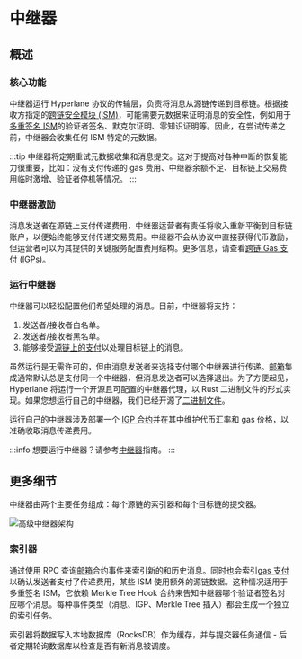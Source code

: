 # 中继器

## 概述

### 核心功能

中继器运行 Hyperlane 协议的传输层，负责将消息从源链传递到目标链。根据接收方指定的[跨链安全模块 (ISM)](../../reference/ISM/specify-your-ISM)，可能需要元数据来证明消息的安全性，例如用于[多重签名 ISM](../ISM/multisig-ISM.mdx)的验证者签名、默克尔证明、零知识证明等。因此，在尝试传递之前，中继器会收集任何 ISM 特定的元数据。

:::tip
中继器将定期重试元数据收集和消息提交。这对于提高对各种中断的恢复能力很重要，比如：没有支付传递的 gas 费用、中继器余额不足、目标链上交易费用临时激增、验证者停机等情况。
:::

### 中继器激励

消息发送者在源链上支付传递费用，中继器运营者有责任将收入重新平衡到目标链账户，以便始终能够支付传递交易费用。中继器不会从协议中直接获得代币激励，但运营者可以为其提供的关键服务配置费用结构。更多信息，请查看[跨链 Gas 支付 (IGPs)](../interchain-gas-payment.mdx)。

### 运行中继器

中继器可以轻松配置他们希望处理的消息。目前，中继器将支持：

1. 发送者/接收者白名单。
2. 发送者/接收者黑名单。
3. 能够接受[源链上的支付](../../reference/messaging/send.mdx#quote-dispatch)以处理目标链上的消息。

虽然运行是无需许可的，但由消息发送者来选择支付哪个中继器进行传递。[邮箱](../mailbox.mdx)集成通常默认总是支付同一个中继器，但消息发送者可以选择退出。为了方便起见，Hyperlane 将运行一个开源且可配置的中继器代理，以 Rust 二进制文件的形式实现。如果您想运行自己的中继器，我们已经开源了[二进制文件](https://github.com/hyperlane-xyz/hyperlane-monorepo/tree/main/rust/main/agents/relayer)。

运行自己的中继器涉及部署一个 [IGP 合约](../interchain-gas-payment.mdx)并在其中维护代币汇率和 gas 价格，以准确收取消息传递费用。

:::info
想要运行中继器？请参考[中继器](../../operate/relayer/run-relayer.mdx)指南。
:::

## 更多细节

中继器由两个主要任务组成：每个源链的索引器和每个目标链的提交器。

![高级中继器架构](/img/relayer-architecture-high-level.png)

### 索引器

通过使用 RPC 查询[邮箱](../mailbox.mdx)合约事件来索引新的和历史消息。同时也会索引[gas 支付](../interchain-gas-payment.mdx)以确认发送者支付了传递费用，某些 ISM 使用额外的源链数据。这种情况适用于多重签名 ISM，它依赖 Merkle Tree Hook 合约来告知中继器哪个验证者签名对应哪个消息。每种事件类型（消息、IGP、Merkle Tree 插入）都会生成一个独立的索引任务。

索引器将数据写入本地数据库（RocksDB）作为缓存，并与提交器任务通信 - 后者定期轮询数据库以检查是否有新消息被调度。

